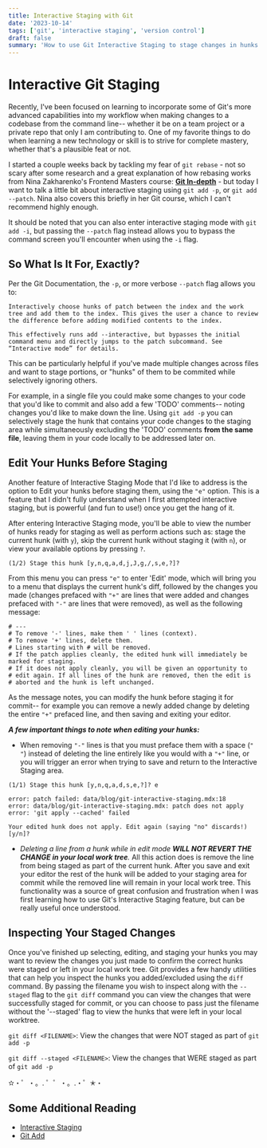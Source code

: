 ```yaml
---
title: Interactive Staging with Git
date: '2023-10-14'
tags: ['git', 'interactive staging', 'version control']
draft: false
summary: 'How to use Git Interactive Staging to stage changes in hunks.'
---
```


# Interactive Git Staging

Recently, I've been focused on learning to incorporate some of Git's more advanced capabilities into my workflow when making changes to a codebase from the command line-- whether it be on a team project or a private repo that only I am contributing to. One of my favorite things to do when learning a new technology or skill is to strive for complete mastery, whether that's a plausible feat or not.

I started a couple weeks back by tackling my fear of `git rebase` - not so scary after some research and a great explanation of how rebasing works from Nina Zakharenko's Frontend Masters course: **[Git In-depth](https://frontendmasters.com/courses/git-in-depth/)** - but today I want to talk a little bit about interactive staging using `git add -p`, or `git add --patch`. Nina also covers this briefly in her Git course, which I can't recommend highly enough.

It should be noted that you can also enter interactive staging mode with `git add -i`, but passing the `--patch` flag instead allows you to bypass the command screen you'll encounter when using the `-i` flag.

## So What Is It For, Exactly?

Per the Git Documentation, the `-p`, or more verbose `--patch` flag allows you to:

```
Interactively choose hunks of patch between the index and the work tree and add them to the index. This gives the user a chance to review the difference before adding modified contents to the index.

This effectively runs add --interactive, but bypasses the initial command menu and directly jumps to the patch subcommand. See “Interactive mode” for details.
```

This can be particularly helpful if you've made multiple changes across files and want to stage portions, or "hunks" of them to be commited while selectively ignoring others.

For example, in a single file you could make some changes to your code that you'd like to commit and also add a few 'TODO' comments-- noting changes you'd like to make down the line. Using `git add -p` you can selectively stage the hunk that contains your code changes to the staging area while simultaneously excluding the 'TODO' comments **from the same file**, leaving them in your code locally to be addressed later on.

## Edit Your Hunks Before Staging

Another feature of Interactive Staging Mode that I'd like to address is the option to Edit your hunks before staging them, using the `"e"` option. This is a feature that I didn't fully understand when I first attempted interactive staging, but is powerful (and fun to use!) once you get the hang of it.

After entering Interactive Staging mode, you'll be able to view the number of hunks ready for staging as well as perform actions such as: stage the current hunk (with `y`), skip the current hunk without staging it (with `n`), or view your available options by pressing `?`.

```
(1/2) Stage this hunk [y,n,q,a,d,j,J,g,/,s,e,?]?
```

From this menu you can press `"e"` to enter 'Edit' mode, which will bring you to a menu that displays the current hunk's diff, followed by the changes you made (changes prefaced with `"+"` are lines that were added and changes prefaced with `"-"` are lines that were removed), as well as the following message:

```
# ---
# To remove '-' lines, make them ' ' lines (context).
# To remove '+' lines, delete them.
# Lines starting with # will be removed.
# If the patch applies cleanly, the edited hunk will immediately be marked for staging.
# If it does not apply cleanly, you will be given an opportunity to
# edit again. If all lines of the hunk are removed, then the edit is
# aborted and the hunk is left unchanged.
```

As the message notes, you can modify the hunk before staging it for commit-- for example you can remove a newly added change by deleting the entire `"+"` prefaced line, and then saving and exiting your editor.

**_A few important things to note when editing your hunks:_**

- When removing `"-"` lines is that you must preface them with a space (`" "`) instead of deleting the line entirely like you would with a `"+"` line, or you will trigger an error when trying to save and return to the Interactive Staging area.

```
(1/1) Stage this hunk [y,n,q,a,d,s,e,?]? e

error: patch failed: data/blog/git-interactive-staging.mdx:18
error: data/blog/git-interactive-staging.mdx: patch does not apply
error: 'git apply --cached' failed

Your edited hunk does not apply. Edit again (saying "no" discards!) [y/n]?
```

- _Deleting a line from a hunk while in edit mode **WILL NOT REVERT THE CHANGE in your local work tree**._ All this action does is remove the line from being staged as part of the current hunk. After you save and exit your editor the rest of the hunk will be added to your staging area for commit while the removed line will remain in your local work tree. This functionality was a source of great confusion and frustration when I was first learning how to use Git's Interactive Staging feature, but can be really useful once understood.

## Inspecting Your Staged Changes

Once you've finished up selecting, editing, and staging your hunks you may want to review the changes you just made to confirm the correct hunks were staged or left in your local work tree. Git provides a few handy utilities that can help you inspect the hunks you added/excluded using the `diff` command. By passing the filename you wish to inspect along with the `--staged` flag to the `git diff` command you can view the changes that were successfully staged for commit, or you can choose to pass just the filename without the '--staged' flag to view the hunks that were left in your local worktree.

`git diff <FILENAME>`: View the changes that were NOT staged as part of `git add -p`

`git diff --staged <FILENAME>`: View the changes that WERE staged as part of `git add -p`

✫・゜・。. ゜゜・。.・゜✭・

## Some Additional Reading

- [Interactive Staging](https://git-scm.com/book/en/v2/Git-Tools-Interactive-Staging)
- [Git Add](https://git-scm.com/docs/git-add)
